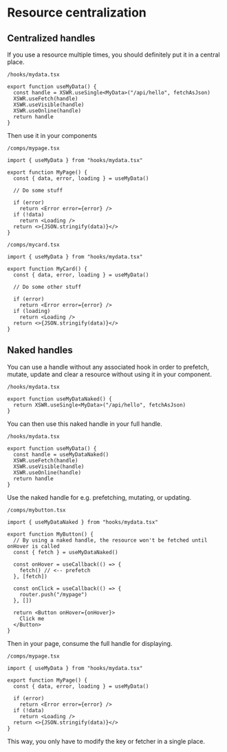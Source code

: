 # Resource centralization

## Centralized handles

If you use a resource multiple times, you should definitely put it in a central place.

`/hooks/mydata.tsx`

```tsx
export function useMyData() {
  const handle = XSWR.useSingle<MyData>("/api/hello", fetchAsJson)
  XSWR.useFetch(handle)
  XSWR.useVisible(handle)
  XSWR.useOnline(handle)
  return handle
}
```

Then use it in your components

`/comps/mypage.tsx`

```tsx
import { useMyData } from "hooks/mydata.tsx"

export function MyPage() {
  const { data, error, loading } = useMyData()

  // Do some stuff

  if (error)
    return <Error error={error} />
  if (!data)
    return <Loading />
  return <>{JSON.stringify(data)}</>
}
```

`/comps/mycard.tsx`

```tsx
import { useMyData } from "hooks/mydata.tsx"

export function MyCard() {
  const { data, error, loading } = useMyData()

  // Do some other stuff

  if (error)
    return <Error error={error} />
  if (loading)
    return <Loading />
  return <>{JSON.stringify(data)}</>
}
```

## Naked handles

You can use a handle without any associated hook in order to prefetch, mutate, update and clear a resource without using it in your component.

`/hooks/mydata.tsx`

```tsx
export function useMyDataNaked() {
  return XSWR.useSingle<MyData>("/api/hello", fetchAsJson)
}
```

You can then use this naked handle in your full handle.

`/hooks/mydata.tsx`

```tsx
export function useMyData() {
  const handle = useMyDataNaked()
  XSWR.useFetch(handle)
  XSWR.useVisible(handle)
  XSWR.useOnline(handle)
  return handle
}
```

Use the naked handle for e.g. prefetching, mutating, or updating.

`/comps/mybutton.tsx`

```tsx
import { useMyDataNaked } from "hooks/mydata.tsx"

export function MyButton() {
  // By using a naked handle, the resource won't be fetched until onHover is called
  const { fetch } = useMyDataNaked()

  const onHover = useCallback(() => {
    fetch() // <-- prefetch
  }, [fetch])

  const onClick = useCallback(() => {
    router.push("/mypage")
  }, [])

  return <Button onHover={onHover}>
    Click me
  </Button>
}
```

Then in your page, consume the full handle for displaying.

`/comps/mypage.tsx`

```tsx
import { useMyData } from "hooks/mydata.tsx"

export function MyPage() {
  const { data, error, loading } = useMyData()

  if (error)
    return <Error error={error} />
  if (!data)
    return <Loading />
  return <>{JSON.stringify(data)}</>
}
```

This way, you only have to modify the key or fetcher in a single place.
